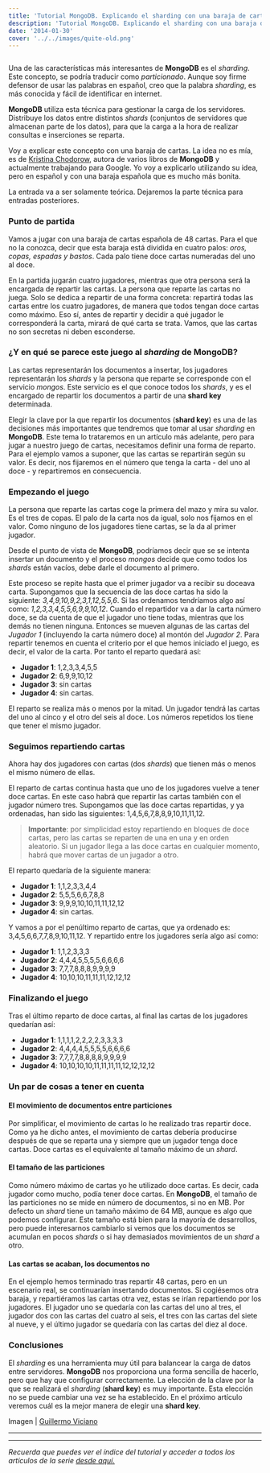 ```yaml
---
title: 'Tutorial MongoDB. Explicando el sharding con una baraja de cartas'
description: 'Tutorial MongoDB. Explicando el sharding con una baraja de cartas'
date: '2014-01-30'
cover: '../../images/quite-old.png'
---
```


<p><img src="http://31.media.tumblr.com/a3646f5efc4bb551d1005763127cd175/tumblr_inline_n04sjcGiLB1sno6e9.jpg" alt=""/></p>

<p>Una de las características más interesantes de <strong>MongoDB</strong> es el <em>sharding</em>. Este concepto, se podría traducir como <em>particionado</em>. Aunque soy firme defensor de usar las palabras en español, creo que la palabra <em>sharding</em>, es más conocida y fácil de identificar en internet.</p>

<p><strong>MongoDB</strong> utiliza esta técnica para gestionar la carga de los servidores. Distribuye los datos entre distintos <em>shards</em> (conjuntos de servidores que almacenan parte de los datos), para que la carga a la hora de realizar consultas e inserciones se reparta.</p>

<p>Voy a explicar este concepto con una baraja de cartas. La idea no es mía, es de <a href="http://www.kchodorow.com/blog/2011/01/04/how-to-choose-a-shard-key-the-card-game/">Kristina Chodorow</a>, autora de varios libros de <strong>MongoDB</strong> y actualmente trabajando para Google. Yo voy a explicarlo utilizando su idea, pero en español y con una baraja española que es mucho más bonita.</p>

<p>La entrada va a ser solamente teórica. Dejaremos la parte técnica para entradas posteriores.</p>

<h3>Punto de partida</h3>

<p>Vamos a jugar con una baraja de cartas española de 48 cartas. Para el que no la conozca, decir que esta baraja está dividida en cuatro palos: <em>oros, copas, espadas y bastos</em>. Cada palo tiene doce cartas numeradas del uno al doce.</p>

<p>En la partida jugarán cuatro jugadores, mientras que otra persona será la encargada de repartir las cartas. La persona que reparte las cartas no juega. Solo se dedica a repartir de una forma concreta: repartirá todas las cartas entre los cuatro jugadores, de manera que todos tengan doce cartas como máximo. Eso sí, antes de repartir y decidir a qué jugador le corresponderá la carta, mirará de qué carta se trata. Vamos, que las cartas no son secretas ni deben esconderse.</p>

<h3>¿Y en qué se parece este juego al <em>sharding</em> de <strong>MongoDB</strong>?</h3>

<p>Las cartas representarán los documentos a insertar, los jugadores representarán los <em>shards</em> y la persona que reparte se corresponde con el servicio <em>mongos</em>. Este servicio es el que conoce todos los <em>shards</em>, y es el encargado de repartir los documentos a partir de una <strong>shard key</strong> determinada.</p>

<p>Elegir la clave por la que repartir los documentos (<strong>shard key</strong>) es una de las decisiones más importantes que tendremos que tomar al usar <em>sharding</em> en <strong>MongoDB</strong>. Este tema lo trataremos en un artículo más adelante, pero para jugar a nuestro juego de cartas, necesitamos definir una forma de reparto. Para el ejemplo vamos a suponer, que las cartas se repartirán según su valor. Es decir, nos fijaremos en el número que tenga la carta - del uno al doce - y repartiremos en consecuencia.</p>

<h3>Empezando el juego</h3>

<p>La persona que reparte las cartas coge la primera del mazo y mira su valor. Es el tres de copas. El palo de la carta nos da igual, solo nos fijamos en el valor. Como ninguno de los jugadores tiene cartas, se la da al primer jugador.</p>

<p>Desde el punto de vista de <strong>MongoDB</strong>,  podríamos decir que se se intenta insertar un documento y el proceso <em>mongos</em> decide que como todos los <em>shards</em> están vacíos, debe darle el documento al primero.</p>

<p>Este proceso se repite hasta que el primer jugador va a recibir su doceava carta. Supongamos que la secuencia de las doce cartas ha sido la siguiente: <em>3,4,9,10,9,2,3,1,12,5,5,6</em>. Si las ordenamos tendríamos algo así como: <em>1,2,3,3,4,5,5,6,9,9,10,12</em>. Cuando el repartidor va a dar la carta número doce, se da cuenta de que el jugador uno tiene todas, mientras que los demás no tienen ninguna. Entonces se mueven algunas de las cartas del <em>Jugador 1</em> (incluyendo la carta número doce) al montón del <em>Jugador 2</em>. Para repartir tenemos en cuenta el criterio por el que hemos iniciado el juego, es decir, el valor de la carta. Por tanto el reparto quedará así:</p>

<ul><li><strong>Jugador 1</strong>: 1,2,3,3,4,5,5</li>
<li><strong>Jugador 2</strong>: 6,9,9,10,12</li>
<li><strong>Jugador 3</strong>: sin cartas</li>
<li><strong>Jugador 4</strong>: sin cartas.</li>
</ul><p>El reparto se realiza más o menos por la mitad. Un jugador tendrá las cartas del uno al cinco y el otro del seis al doce. Los números repetidos los tiene que tener el mismo jugador.</p>

<h3>Seguimos repartiendo cartas</h3>

<p>Ahora hay dos jugadores con cartas (dos <em>shards</em>) que tienen más o menos el mismo número de ellas.</p>

<p>El reparto de cartas continua hasta que uno de los jugadores vuelve a tener doce cartas. En este caso habrá que repartir las cartas también con el jugador número tres. Supongamos que las doce cartas repartidas, y ya ordenadas, han sido las siguientes: 1,4,5,6,7,8,8,9,10,11,11,12.</p>

<blockquote>
  <p><strong>Importante</strong>: por simplicidad estoy repartiendo en bloques de doce cartas, pero las cartas se reparten de una en una y en orden aleatorio. Si un jugador llega a las doce cartas en cualquier momento, habrá que mover cartas de un jugador a otro.</p>
</blockquote>

<p>El reparto quedaría de la siguiente manera:</p>

<ul><li><strong>Jugador 1</strong>: 1,1,2,3,3,4,4</li>
<li><strong>Jugador 2</strong>: 5,5,5,6,6,7,8,8</li>
<li><strong>Jugador 3</strong>: 9,9,9,10,10,11,11,12,12</li>
<li><strong>Jugador 4</strong>: sin cartas.</li>
</ul><p>Y vamos a por el penúltimo reparto de cartas, que ya ordenado es: 3,4,5,6,6,7,7,8,9,10,11,12. Y repartido entre los jugadores sería algo así como:</p>

<ul><li><strong>Jugador 1</strong>: 1,1,2,3,3,3</li>
<li><strong>Jugador 2</strong>: 4,4,4,5,5,5,5,6,6,6,6</li>
<li><strong>Jugador 3</strong>: 7,7,7,8,8,8,9,9,9,9</li>
<li><strong>Jugador 4</strong>: 10,10,10,11,11,11,12,12,12</li>
</ul><h3>Finalizando el juego</h3>

<p>Tras el último reparto de doce cartas, al final las cartas de los jugadores quedarían así:</p>

<ul><li><strong>Jugador 1</strong>: 1,1,1,1,2,2,2,2,3,3,3,3</li>
<li><strong>Jugador 2</strong>: 4,4,4,4,5,5,5,5,6,6,6,6</li>
<li><strong>Jugador 3</strong>: 7,7,7,7,8,8,8,8,9,9,9,9</li>
<li><strong>Jugador 4</strong>: 10,10,10,10,11,11,11,11,12,12,12,12</li>
</ul><h3>Un par de cosas a tener en cuenta</h3>

<h4>El movimiento de documentos entre particiones</h4>

<p>Por simplificar, el movimiento de cartas lo he realizado tras repartir doce. Como ya he dicho antes, el movimiento de cartas debería producirse después de que se reparta una y siempre que un jugador tenga doce cartas. Doce cartas es el equivalente al tamaño máximo de un <em>shard</em>.</p>

<h4>El tamaño de las particiones</h4>

<p>Como número máximo de cartas yo he utilizado doce cartas. Es decir, cada jugador como mucho, podía tener doce cartas. En <strong>MongoDB</strong>, el tamaño de las particiones no se mide en número de documentos, si no en MB. Por defecto un <em>shard</em> tiene un tamaño máximo de 64 MB, aunque es algo que podemos configurar. Este tamaño está bien para la mayoría de desarrollos, pero puede interesarnos cambiarlo si vemos que los documentos se acumulan en pocos <em>shards</em> o si hay demasiados movimientos de un <em>shard</em> a otro.</p>

<h4>Las cartas se acaban, los documentos no</h4>

<p>En el ejemplo hemos terminado tras repartir 48 cartas, pero en un escenario real, se continuarían insertando documentos.  Si cogiésemos otra baraja, y repartiéramos las cartas otra vez, estas se irían repartiendo por los jugadores. El jugador uno se quedaría con las cartas del uno al tres, el jugador dos con las cartas del cuatro al seis, el tres con las cartas del siete al nueve, y el último jugador se quedaría con las cartas del diez al doce.</p>

<h3>Conclusiones</h3>

<p>El <em>sharding</em> es una herramienta muy útil para balancear la carga de datos entre servidores. <strong>MongoDB</strong> nos proporciona una forma sencilla de hacerlo, pero que hay que configurar correctamente. La elección de la clave por la que se realizará el <em>sharding</em> (<strong>shard key</strong>) es muy importante. Esta elección no se puede cambiar una vez se ha establecido. En el próximo artículo veremos cuál es la mejor manera de elegir una <strong>shard key</strong>.</p>

<p>Imagen | <a href="http://www.flickr.com/photos/16435172@N05/3543021627/in/photolist-6p5UTM-6QJjJ8-6QJjP6-6QNoxm-6SvA7H-6U2hrz-71xyuT-7bwxNv-7dLd5z-7f2oJo-7gCGUJ-7iFNHR-7kANZs-7x3xZs-9PvAmW-foEJpd-dxK6PA-8FsFzV-8FsFxP-8FsFuX-8MGdGK-j6bcMh-7DirQm-8N1gZp-81aRGf-azzWZS-9XpnKq-9XEpKS-7HCQz6-abNYLb-98nQue-7UMxTR-8FsFyX-7M5r9P-9FUeyV-aBmBVA-82Y9pE-7Z6mug-9XBwvz-9XpnRh-eWXvQw-8kYWWk-egKFMy-8Nc38b-99xnop-bH29cz-8vDMEM-8PXwUh-adSeyj-8QeUJN-bSC5Ap">Guillermo Viciano</a></p>

* * * * *

* * * * *

*Recuerda que puedes ver el índice del tutorial y acceder a todos los
artículos de la serie [desde aquí.](https://charlascylon.com/tutorialmongo)*